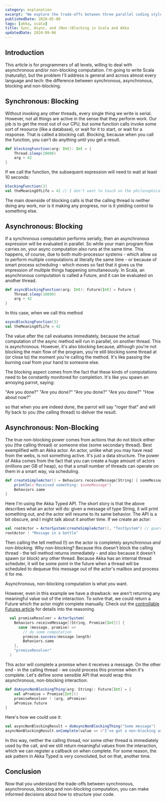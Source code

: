 ```yaml
---
category: explanation
excerpt: "We explore the trade-offs between three parallel coding styles in Scala and Akka: focusing on thread usage and other effects"
publishedDate: 2020-05-08
tags: [akka, scala]
title: Sync, Async, and (Non-)Blocking in Scala and Akka
updatedDate: 2024-09-06
---
```


## Introduction

This article is for programmers of all levels, willing to deal with asynchronous and/or non-blocking computation. I'm going to write Scala (naturally), but the problem I'll address is general and across almost every language and tech: the difference between synchronous, asynchronous, blocking and non-blocking.

## Synchronous: Blocking

Without invoking any other threads, every single thing we write is serial. However, not all things are active in the sense that they perform work. Our job is to get the most out of our CPU, but some function calls invoke some sort of resource (like a database), or wait for it to start, or wait for a response. That is called a blocking call. Blocking, because when you call the function, you can't do anything until you get a result.

```scala
def blockingFunction(arg: Int): Int = {
    Thread.sleep(10000)
    arg + 42
}
```

If we call the function, the subsequent expression will need to wait at least 10 seconds:

```scala
blockingFunction(3)
val theMeaningOfLife = 42 // I don't want to touch on the philosophical, but this happens in real life.
```

The main downside of blocking calls is that the calling thread is neither doing any work, nor is it making any progress, nor is it yielding control to something else.

## Asynchronous: Blocking

If a synchronous computation performs serially, then an asynchronous expression will be evaluated in parallel. So while your main program flow carries on, your async computation also runs at the same time. This happens, of course, due to both multi-processor systems - which allow us to perform multiple computations at literally the same time - or because of smart process scheduling - which moves so fast that it gives us the impression of multiple things happening simultaneously. In Scala, an asynchronous computation is called a Future, and it can be evaluated on another thread.

```scala
def asyncBlockingFunction(arg: Int): Future[Int] = Future {
    Thread.sleep(10000)
    arg + 42
}
```

In this case, when we call this method

```scala
asyncBlockingFunction(3)
val theMeaningOfLife = 42
```

The value after the call evaluates immediately, because the actual computation of the async method will run in parallel, on another thread. This is asynchronous. However, it's also blocking because, although you're not blocking the main flow of the program, you're still blocking some thread at (or close to) the moment you're calling the method. It's like passing the burning coal from your hand to someone else.

The blocking aspect comes from the fact that these kinds of computations need to be constantly monitored for completion. It's like you spawn an annoying parrot, saying:

"Are you done?"
"Are you done?"
"Are you done?"
"Are you done?"
"How about now?"

so that when you are indeed done, the parrot will say "roger that" and will fly back to you (the calling thread) to deliver the result.

## Asynchronous: Non-Blocking

The true non-blocking power comes from actions that do not block either you (the calling thread) or someone else (some secondary thread). Best exemplified with an Akka actor. An actor, unlike what you may have read from the webs, is not something active. It's just a data structure. The power of Akka comes from the fact that you can create a huge amount of actors (millions per GB of heap), so that a small number of threads can operate on them in a smart way, via scheduling.

```scala
def createSimpleActor() = Behaviors.receiveMessage[String] { someMessage =>
    println(s"Received something: $someMessage")
    Behaviors.same
}
```

Here I'm using the Akka Typed API. The short story is that the above describes what an actor will do: given a message of type String, it will print something out, and the actor will resume to its same behavior. The API is a bit obscure, and I might talk about it another time. If we create an actor:

```scala
val rootActor = ActorSystem(createSimpleActor(), "TestSystem") // guardian actor that will create an entire hierarchy
rootActor ! "Message in a bottle"
```

Then calling the tell method (!) on the actor is completely asynchronous _and non-blocking_. Why non-blocking? Because this doesn't block the calling thread - the tell method returns immediately - and also because it doesn't spawn (or block) any other thread. Because Akka has an internal thread scheduler, it will be some point in the future when a thread will be scheduled to dequeue this message out of the actor's mailbox and process it for me.

Asynchronous, non-blocking computation is what you want.

However, even in this example we have a drawback: we aren't returning any meaningful value out of the interaction. To solve that, we could return a Future which the actor might complete manually. Check out the [controllable Futures article](/articles/controllable-futures-in-scala) for details into the reasoning.

```scala
  val promiseResolver = ActorSystem(
    Behaviors.receiveMessage[(String, Promise[Int])] {
      case (message, promise) =>
        // do some computation
        promise.success(message.length)
        Behaviors.same
    },
    "promiseResolver"
  )
```

This actor will complete a promise when it receives a message. On the other end - in the calling thread - we could process this promise when it's complete. Let's define some sensible API that would wrap this asynchronous, non-blocking interaction:

```scala
def doAsyncNonBlockingThing(arg: String): Future[Int] = {
    val aPromise = Promise[Int]()
    promiseResolver ! (arg, aPromise)
    aPromise.future
}
```

Here's how we could use it:

```scala
val asyncNonBlockingResult = doAsyncNonBlockingThing("Some message")
asyncNonBlockingResult.onComplete(value => s"I've got a non-blocking async answer: $value")
```

In this way, neither the calling thread, nor some other thread is immediately used by the call, and we still return meaningful values from the interaction, which we can register a callback on when complete. For some reason, the ask pattern in Akka Typed is very convoluted, but on that, another time.

## Conclusion

Now that you understand the trade-offs between synchronous, asynchronous, blocking and non-blocking computation, you can make informed decisions about how to structure your code.
